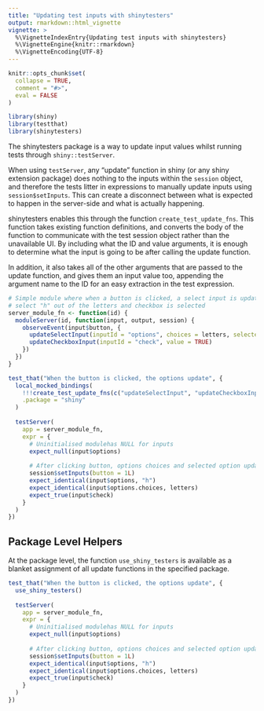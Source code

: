 ```yaml
---
title: "Updating test inputs with shinytesters"
output: rmarkdown::html_vignette
vignette: >
  %\VignetteIndexEntry{Updating test inputs with shinytesters}
  %\VignetteEngine{knitr::rmarkdown}
  %\VignetteEncoding{UTF-8}
---
```


```r
knitr::opts_chunk$set(
  collapse = TRUE,
  comment = "#>",
  eval = FALSE
)

library(shiny)
library(testthat)
library(shinytesters)
```

The shinytesters package is a way to update input values whilst running tests through `shiny::testServer`. 

When using `testServer`, any "update" function in shiny (or any shiny extension package) does nothing to the inputs within the `session` object, and therefore the tests litter in expressions to manually update inputs using `session$setInputs`. This can create a disconnect between what is expected to happen in the server-side and what is actually happening.

shinytesters enables this through the function `create_test_update_fns`. This function takes existing function definitions, and converts the body of the function to communicate with the test session object rather than the unavailable UI. By including what the ID and value arguments, it is enough to determine what the input is going to be after calling the update function.

In addition, it also takes all of the other arguments that are passed to the update function, and gives them an input value too, appending the argument name to the ID for an easy extraction in the test expression.

```r
# Simple module where when a button is clicked, a select input is updated to 
# select "h" out of the letters and checkbox is selected
server_module_fn <- function(id) {
  moduleServer(id, function(input, output, session) {
    observeEvent(input$button, {
      updateSelectInput(inputId = "options", choices = letters, selected = "h")
      updateCheckboxInput(inputId = "check", value = TRUE)
    })
  })
}

test_that("When the button is clicked, the options update", {
  local_mocked_bindings(
    !!!create_test_update_fns(c("updateSelectInput", "updateCheckboxInput")),
    .package = "shiny" 
  )
  
  testServer(
    app = server_module_fn, 
    expr = {
      # Uninitialised modulehas NULL for inputs
      expect_null(input$options)
      
      # After clicking button, options choices and selected option update 
      session$setInputs(button = 1L)
      expect_identical(input$options, "h")
      expect_identical(input$options.choices, letters)
      expect_true(input$check)
    }
  )
})
```

## Package Level Helpers

At the package level, the function `use_shiny_testers` is available as a blanket assignment of all update functions in the specified package.

```r
test_that("When the button is clicked, the options update", {
  use_shiny_testers()
  
  testServer(
    app = server_module_fn, 
    expr = {
      # Uninitialised modulehas NULL for inputs
      expect_null(input$options)
      
      # After clicking button, options choices and selected option update 
      session$setInputs(button = 1L)
      expect_identical(input$options, "h")
      expect_identical(input$options.choices, letters)
      expect_true(input$check)
    }
  )
})
```

